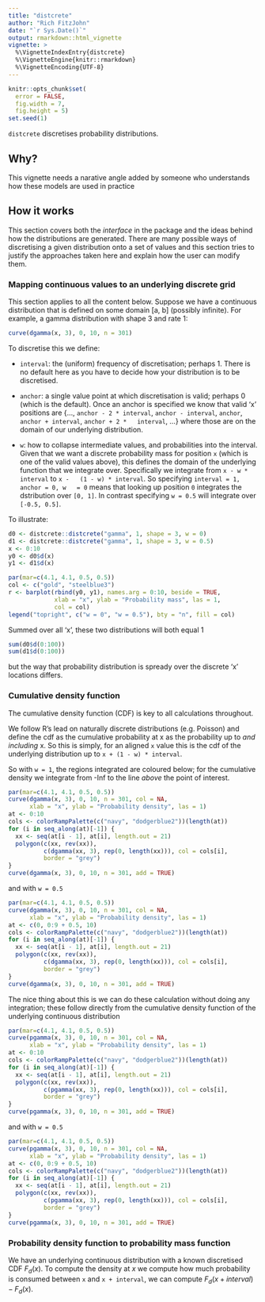 ```yaml
---
title: "distcrete"
author: "Rich FitzJohn"
date: "`r Sys.Date()`"
output: rmarkdown::html_vignette
vignette: >
  %\VignetteIndexEntry{distcrete}
  %\VignetteEngine{knitr::rmarkdown}
  %\VignetteEncoding{UTF-8}
---
```


``` r
knitr::opts_chunk$set(
  error = FALSE,
  fig.width = 7,
  fig.height = 5)
set.seed(1)
```

`distcrete` discretises probability distributions.

## Why?

This vignette needs a narative angle added by someone who
understands how these models are used in practice

## How it works

This section covers both the _interface_ in the package and the
ideas behind how the distributions are generated.  There are many
possible ways of discretising a given distribution onto a set of
values and this section tries to justify the approaches taken here
and explain how the user can modify them.

### Mapping continuous values to an underlying discrete grid

This section applies to all the content below.  Suppose we have a
continuous distribution that is defined on some domain [a, b]
(possibly infinite).  For example, a gamma distribution with shape
3 and rate 1:
``` r
curve(dgamma(x, 3), 0, 10, n = 301)
```

To discretise this we define:

* `interval`: the (uniform) frequency of discretisation; perhaps 1.
  There is no default here as you have to decide how your
  distribution is to be discretised.

* `anchor`: a single value point at which discretisation is valid;
  perhaps 0 (which is the default).  Once an anchor is specified we
  know that valid 'x' positions are {..., `anchor - 2 * interval`,
  `anchor - interval`, `anchor`, `anchor + interval`, `anchor + 2 *
  interval`, ...} where those are on the domain of our underlying
  distribution.

* `w`: how to collapse intermediate values, and probabilities into
  the interval.  Given that we want a discrete probability mass for
  position `x` (which is one of the valid values above), this
  defines the domain of the underlying function that we integrate
  over.  Specifically we integrate from `x - w * interval` to `x -
  (1 - w) * interval`.  So specifying `interval = 1, anchor = 0, w
  = 0` means that looking up position `0` integrates the
  dstribution over `[0, 1]`.  In contrast specifying `w = 0.5` will
  integrate over `[-0.5, 0.5]`.

To illustrate:
``` r
d0 <- distcrete::distcrete("gamma", 1, shape = 3, w = 0)
d1 <- distcrete::distcrete("gamma", 1, shape = 3, w = 0.5)
x <- 0:10
y0 <- d0$d(x)
y1 <- d1$d(x)

par(mar=c(4.1, 4.1, 0.5, 0.5))
col <- c("gold", "steelblue3")
r <- barplot(rbind(y0, y1), names.arg = 0:10, beside = TRUE,
             xlab = "x", ylab = "Probability mass", las = 1,
             col = col)
legend("topright", c("w = 0", "w = 0.5"), bty = "n", fill = col)
```

Summed over all 'x', these two distributions will both equal 1
``` r
sum(d0$d(0:100))
sum(d1$d(0:100))
```

but the way that probability distribution is spready over the
discrete 'x' locations differs.

### Cumulative density function

The cumulative density function (CDF) is key to all calculations
throughout.

We follow R's lead on naturally discrete distributions
(e.g. Poisson) and define the cdf as the cumulative probability at
x as the probability up to *and including* x.  So this is simply,
for an aligned `x` value this is the cdf of the underlying
distribution up to `x + (1 - w) * interval`.

So with `w = 1`, the regions integrated are coloured below; for the
cumulative density we integrate from -Inf to the line *above* the
point of interest.

``` r
par(mar=c(4.1, 4.1, 0.5, 0.5))
curve(dgamma(x, 3), 0, 10, n = 301, col = NA,
      xlab = "x", ylab = "Probability density", las = 1)
at <- 0:10
cols <- colorRampPalette(c("navy", "dodgerblue2"))(length(at))
for (i in seq_along(at)[-1]) {
  xx <- seq(at[i - 1], at[i], length.out = 21)
  polygon(c(xx, rev(xx)),
          c(dgamma(xx, 3), rep(0, length(xx))), col = cols[i],
          border = "grey")
}
curve(dgamma(x, 3), 0, 10, n = 301, add = TRUE)
```

and with `w = 0.5`
``` r
par(mar=c(4.1, 4.1, 0.5, 0.5))
curve(dgamma(x, 3), 0, 10, n = 301, col = NA,
      xlab = "x", ylab = "Probability density", las = 1)
at <- c(0, 0:9 + 0.5, 10)
cols <- colorRampPalette(c("navy", "dodgerblue2"))(length(at))
for (i in seq_along(at)[-1]) {
  xx <- seq(at[i - 1], at[i], length.out = 21)
  polygon(c(xx, rev(xx)),
          c(dgamma(xx, 3), rep(0, length(xx))), col = cols[i],
          border = "grey")
}
curve(dgamma(x, 3), 0, 10, n = 301, add = TRUE)
```

The nice thing about this is we can do these calculation without
doing any integration; these follow directly from the cumulative
density function of the underlying continuous distribution

``` r
par(mar=c(4.1, 4.1, 0.5, 0.5))
curve(pgamma(x, 3), 0, 10, n = 301, col = NA,
      xlab = "x", ylab = "Probability density", las = 1)
at <- 0:10
cols <- colorRampPalette(c("navy", "dodgerblue2"))(length(at))
for (i in seq_along(at)[-1]) {
  xx <- seq(at[i - 1], at[i], length.out = 21)
  polygon(c(xx, rev(xx)),
          c(pgamma(xx, 3), rep(0, length(xx))), col = cols[i],
          border = "grey")
}
curve(pgamma(x, 3), 0, 10, n = 301, add = TRUE)
```

and with `w = 0.5`
``` r
par(mar=c(4.1, 4.1, 0.5, 0.5))
curve(pgamma(x, 3), 0, 10, n = 301, col = NA,
      xlab = "x", ylab = "Probability density", las = 1)
at <- c(0, 0:9 + 0.5, 10)
cols <- colorRampPalette(c("navy", "dodgerblue2"))(length(at))
for (i in seq_along(at)[-1]) {
  xx <- seq(at[i - 1], at[i], length.out = 21)
  polygon(c(xx, rev(xx)),
          c(pgamma(xx, 3), rep(0, length(xx))), col = cols[i],
          border = "grey")
}
curve(pgamma(x, 3), 0, 10, n = 301, add = TRUE)
```


### Probability density function to probability mass function

We have an underlying continuous distribution with a known
discretised CDF $F_d(x)$.  To compute the density at $x$ we compute
how much probability is consumed between `x` and `x + interval`, we
can compute $F_d(x + interval) - F_d(x)$.
